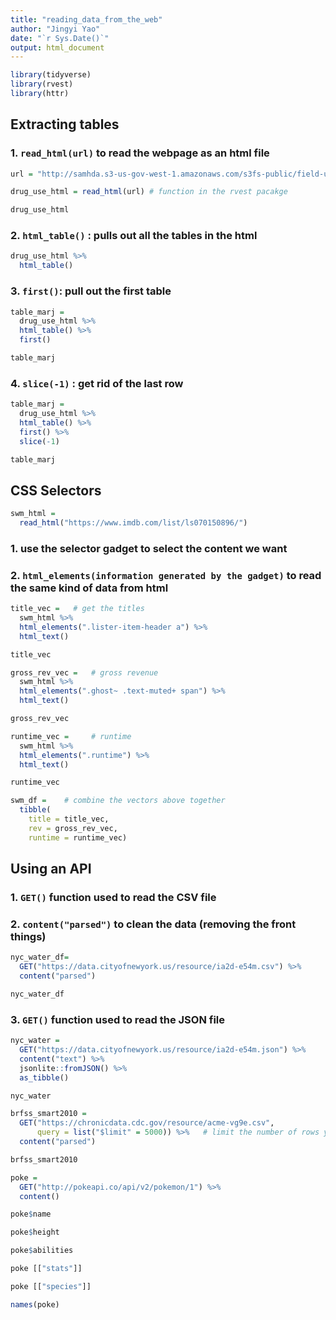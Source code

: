 ```yaml
---
title: "reading_data_from_the_web"
author: "Jingyi Yao"
date: "`r Sys.Date()`"
output: html_document
---
```


```r
library(tidyverse)
library(rvest)
library(httr)
```

## Extracting tables

### 1. `read_html(url)` to read the webpage as an html file
```r
url = "http://samhda.s3-us-gov-west-1.amazonaws.com/s3fs-public/field-uploads/2k15StateFiles/NSDUHsaeShortTermCHG2015.htm"

drug_use_html = read_html(url) # function in the rvest pacakge

drug_use_html

```

### 2. `html_table()` : pulls out all the tables in the html
```r
drug_use_html %>%
  html_table()

```

### 3. `first()`: pull out the first table
```r
table_marj = 
  drug_use_html %>% 
  html_table() %>% 
  first() 

table_marj

```

### 4. `slice(-1)` : get rid of the last row
```r
table_marj = 
  drug_use_html %>% 
  html_table() %>% 
  first() %>%
  slice(-1) 

table_marj

```



## CSS Selectors

```r
swm_html = 
  read_html("https://www.imdb.com/list/ls070150896/")

```

### 1. use the **selector gadget** to select the content we want

### 2. `html_elements(information generated by the gadget)` to read the same kind of data from html
```r
title_vec =   # get the titles
  swm_html %>%
  html_elements(".lister-item-header a") %>%
  html_text()

title_vec
```


```r
gross_rev_vec =   # gross revenue
  swm_html %>%
  html_elements(".ghost~ .text-muted+ span") %>%
  html_text()

gross_rev_vec
```


```r
runtime_vec =     # runtime
  swm_html %>%
  html_elements(".runtime") %>%
  html_text()

runtime_vec
```

```r
swm_df =    # combine the vectors above together
  tibble(
    title = title_vec,
    rev = gross_rev_vec,
    runtime = runtime_vec)

```



## Using an API

### 1. `GET()` function used to read the **CSV** file
### 2. `content("parsed")` to clean the data (removing the front things)
```r
nyc_water_df= 
  GET("https://data.cityofnewyork.us/resource/ia2d-e54m.csv") %>% 
  content("parsed")   

nyc_water_df
```

### 3. `GET()` function used to read the **JSON** file
```r
nyc_water = 
  GET("https://data.cityofnewyork.us/resource/ia2d-e54m.json") %>% 
  content("text") %>%
  jsonlite::fromJSON() %>%
  as_tibble()

nyc_water

```


```r
brfss_smart2010 = 
  GET("https://chronicdata.cdc.gov/resource/acme-vg9e.csv",
      query = list("$limit" = 5000)) %>%   # limit the number of rows you get at a time
  content("parsed")

brfss_smart2010
```


```r
poke = 
  GET("http://pokeapi.co/api/v2/pokemon/1") %>%
  content()

poke$name
```


```r
poke$height
```

```r
poke$abilities
```


```r
poke [["stats"]]
```


```r
poke [["species"]]
```


```r
names(poke)
```



